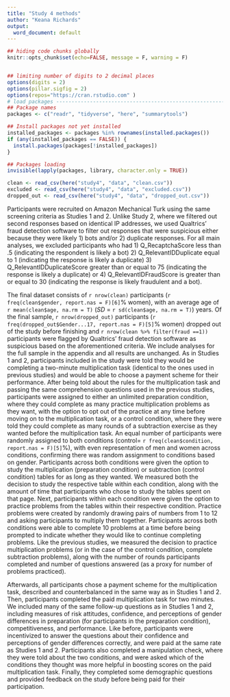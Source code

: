 ```yaml
---
title: "Study 4 methods"
author: "Keana Richards"
output:
  word_document: default
---
```


```r

## hiding code chunks globally 
knitr::opts_chunk$set(echo=FALSE, message = F, warning = F)


## limiting number of digits to 2 decimal places
options(digits = 2)
options(pillar.sigfig = 2)
options(repos="https://cran.rstudio.com" )
# load packages -----------------------------------------------------------
## Package names
packages <- c("readr", "tidyverse", "here", "summarytools")

## Install packages not yet installed
installed_packages <- packages %in% rownames(installed.packages())
if (any(installed_packages == FALSE)) {
  install.packages(packages[!installed_packages])
}

## Packages loading
invisible(lapply(packages, library, character.only = TRUE))

clean <- read_csv(here("study4", "data", "clean.csv"))
excluded <- read_csv(here("study4", "data", "excluded.csv"))
dropped_out <- read_csv(here("study4", "data", "dropped_out.csv"))

```

Participants were recruited on Amazon Mechanical Turk using the same screening criteria as Studies 1 and 2. Unlike Study 2, where we filtered out second responses based on identical IP addresses, we used Qualtrics’ fraud detection software to filter out responses that were suspicious either because they were likely 1) bots and/or 2) duplicate responses. For all main analyses, we excluded participants who had 1) Q_RecaptchaScore less than .5 (indicating the respondent is likely a bot) 2) Q_RelevantIDDuplicate equal to 1 (indicating the response is likely a duplicate) 3) Q_RelevantIDDuplicateScore greater than or equal to 75 (indicating the response is likely a duplicate) or 4) Q_RelevantIDFraudScore is greater than or equal to 30 (indicating the response is likely fraudulent and a bot). 

The final dataset consists of `r nrow(clean)` participants (`r freq(clean$gender, report.nas = F)[6]`% women), with an average age of `r mean(clean$age, na.rm = T)` (*SD* = `r sd(clean$age, na.rm = T)`) years. Of the final sample, `r nrow(dropped_out)` participants (`r freq(dropped_out$Gender...17, report.nas = F)[5]`% women) dropped out of the study before finishing and `r nrow(clean %>% filter(fraud ==1))` participants were flagged by Qualtrics' fraud detection software as suspicious based on the aforementioned criteria. We include analyses for the full sample in the appendix and all results are unchanged. As in Studies 1 and 2, participants included in the study were told they would be completing a two-minute multiplication task (identical to the ones used in previous studies) and would be able to choose a payment scheme for their performance. After being told about the rules for the multiplication task and passing the same comprehension questions used in the previous studies, participants were assigned to either an unlimited preparation condition, where they could complete as many practice multiplication problems as they want, with the option to opt out of the practice at any time before moving on to the multiplication task, or a control condition, where they were told they could complete as many rounds of a subtraction exercise as they wanted before the multiplication task. An equal number of participants were randomly assigned to both conditions (control= `r freq(clean$condition, report.nas = F)[5]`%), with even representation of men and women across conditions, confirming there was random assignment to conditions based on gender. Participants across both conditions were given the option to study the multiplication (preparation condition) or subtraction (control condition) tables for as long as they wanted. We measured both the decision to study the respective table within each condition, along with the amount of time that participants who chose to study the tables spent on that page. Next, participants within each condition were given the option to practice problems from the tables within their respective condition. Practice problems were created by randomly drawing pairs of numbers from 1 to 12 and asking participants to multiply them together. Participants across both conditions were able to complete 10 problems at a time before being prompted to indicate whether they would like to continue completing problems. Like the previous studies, we measured the decision to practice multiplication problems (or in the case of the control condition, complete subtraction problems), along with the number of rounds participants completed and number of questions answered (as a proxy for number of problems practiced). 

Afterwards, all participants chose a payment scheme for the multiplication task, described and counterbalanced in the same way as in Studies 1 and 2. Then, participants completed the paid multiplication task for two minutes. We included many of the same follow-up questions as in Studies 1 and 2, including measures of risk attitudes, confidence, and perceptions of gender differences in preparation (for participants in the preparation condition), competitiveness, and performance. Like before, participants were incentivized to answer the questions about their confidence and perceptions of gender differences correctly, and were paid at the same rate as Studies 1 and 2. Participants also completed a manipulation check, where they were told about the two conditions, and were asked which of the conditions they thought was more helpful in boosting scores on the paid multiplication task. Finally, they completed some demographic questions and provided feedback on the study before being paid for their participation. 